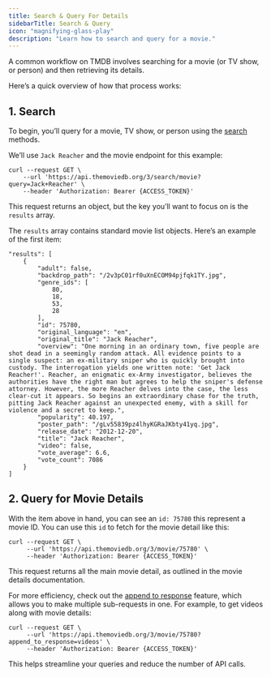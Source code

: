 ```yaml
---
title: Search & Query For Details
sidebarTitle: Search & Query
icon: "magnifying-glass-play"
description: "Learn how to search and query for a movie."
---
```


A common workflow on TMDB involves searching for a movie (or TV show, or person) and then retrieving its details.

Here’s a quick overview of how that process works:
## 1. Search

To begin, you’ll query for a movie, TV show, or person using the [search](/api-reference/search) methods. 

We’ll use `Jack Reacher` and the movie endpoint for this example:

```shell Example Search Request
curl --request GET \
    --url 'https://api.themoviedb.org/3/search/movie?query=Jack+Reacher' \
    --header 'Authorization: Bearer {ACCESS_TOKEN}'
```

This request returns an object, but the key you’ll want to focus on is the `results` array. 

The `results` array contains standard movie list objects. Here’s an example of the first item:

```shell Example Results Object
"results": [
    {
        "adult": false,
        "backdrop_path": "/2v3pC01rf0uXnECOM94pjfqk1TY.jpg",
        "genre_ids": [
            80,
            18,
            53,
            28
        ],
        "id": 75780,
        "original_language": "en",
        "original_title": "Jack Reacher",
        "overview": "One morning in an ordinary town, five people are shot dead in a seemingly random attack. All evidence points to a single suspect: an ex-military sniper who is quickly brought into custody. The interrogation yields one written note: 'Get Jack Reacher!'. Reacher, an enigmatic ex-Army investigator, believes the authorities have the right man but agrees to help the sniper's defense attorney. However, the more Reacher delves into the case, the less clear-cut it appears. So begins an extraordinary chase for the truth, pitting Jack Reacher against an unexpected enemy, with a skill for violence and a secret to keep.",
        "popularity": 40.197,
        "poster_path": "/gLv55839pz4lhyKGRaJKbty41yq.jpg",
        "release_date": "2012-12-20",
        "title": "Jack Reacher",
        "video": false,
        "vote_average": 6.6,
        "vote_count": 7086
    }
]
```

## 2. Query for Movie Details

With the item above in hand, you can see an `id: 75780` this represent a movie ID. You can use this `id` to fetch for the movie detail like this:

```shell Example Details Query
curl --request GET \
     --url 'https://api.themoviedb.org/3/movie/75780' \
     --header 'Authorization: Bearer {ACCESS_TOKEN}'
```

This request returns all the main movie detail, as outlined in the movie details documentation. 

For more efficiency, check out the [append to response](/parameters/append-response) feature, which allows you to make multiple sub-requests in one. For example, to get videos along with movie details:

```shell Example Append Request
curl --request GET \
     --url 'https://api.themoviedb.org/3/movie/75780?append_to_response=videos' \
     --header 'Authorization: Bearer {ACCESS_TOKEN}'
```

This helps streamline your queries and reduce the number of API calls.
